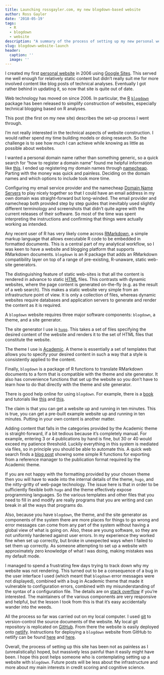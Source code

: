 ```yaml
---
title: Launching rossgayler.com, my new blogdown-based website
author: Ross Gayler
date: '2018-05-19'
tags:
  - R
  - blogdown
  - website
description: "A summary of the process of setting up my new personal website, using blogdown, Academic theme, and hugo."  
slug: blogdown-website-launch
header:
  caption: ''
  image: ''
---
```


I created my first [personal website](https://sites.google.com/site/rgayler/home) in 2006 
using [Google Sites](https://en.wikipedia.org/wiki/Google_Sites).
This served me well enough for relatively static content but didn't really suit me
for more involved content like blog posts of technical analyses.
Eventually I got rather behind in updating it, so now that site is quite out of date.

Web technology has moved on since 2006.
In particular, the [R](https://www.r-project.org/)
[`blogdown`](https://cran.r-project.org/web/packages/blogdown/index.html) package 
has been released
to simplify construction of websites,
especially technical blogging based on R analyses.

This post (the first on my new site)
describes the set-up process I went through.

I'm not really interested in the technical aspects of website construction.
I would rather spend my time building models or doing research.
So the challenge is to see how much I can achieve while knowing as little as possible about websites.

I wanted a personal domain name rather than something generic,
so a quick search for "how to register a domain name" found me helpful information like [this](https://www.thesitewizard.com/archive/registerdomain.shtml).
I ended up registering my domain names through [namecheap](https://www.namecheap.com/).
Parting with the money was quick and painless.
Deciding on the domain names and which options to include took more time.

Configuring my email service provider 
and the namecheap [Domain Name Servers](https://en.wikipedia.org/wiki/Domain_Name_System) 
to play nicely together so that I could have an email address in my own domain 
was straight-forward but long-winded.
The email provider and namecheap both provided step by step guides
that inevitably used slightly different terminology
and screenshots that didn't quite agree with the current releases of their software.
So most of the time was spent interpreting the instructions
and confirming that things were actually working as intended.

Any recent user of R has very likely come across [RMarkdown](https://rmarkdown.rstudio.com/authoring_quick_tour.html),
a simple markup language that allows executable R code to be embedded in formatted documents.
This is a central part of my analytical workflow,
so I was keen to have a website and blogging platform that supports RMarkdown documents.
`blogdown` is an R package that adds an RMarkdown compatibility layer
on top of a range of pre-existing, R-unaware, static web-site generators.

The distinguishing feature of static web-sites 
is that all the content is rendered in advance to static [HTML](https://en.wikipedia.org/wiki/HTML) files.
This contrasts with dynamic websites, where the page content is generated on-the-fly
(e.g. as the result of a web search).
This makes a static website very simple from an infrastructure point of view.
It is only a collection of files,
whereas dynamic websites require databases and application servers to generate and render the content
as it is required.

A `blogdown` website requires three major software components: `blogdown`, a theme, and a site generator.

The site generator I use is [`hugo`](https://gohugo.io/). 
This takes a set of files specifying the desired content of the website
and renders it to the set of HTML files that constitute the website.

The theme I use is [Academic](https://sourcethemes.com/academic/).
A theme is essentially a set of templates that allows you to specify your desired content
in such a way that a style is consistently applied to the content.

Finally, `blogdown` is a package of R functions to translate RMarkdown documents
to a form that is compatible with the theme and site generator.
It also has convenience functions that set up the website
so you don't have to learn how to do that directly with the theme and site generator.

There is good help online for using `blogdown`. 
For example, there is a [book](https://bookdown.org/yihui/blogdown/)
and tutorials like [this](https://alison.rbind.io/post/up-and-running-with-blogdown/)
and [this](https://portfolio.peter-baumgartner.net/2017/09/04/blogdown-tutorial-part-1/).

The claim is that you can get a website up and running in ten minutes.
This is true, you can get a pre-built example website up and running in ten minutes.
Putting in your own content is another matter.

Adding content that falls in the categories provided by the Academic theme is straight-forward, 
if a bit tedious because it's completely manual.
For example, entering 3 or 4 publications by hand is fine, but 30 or 40 would exceed my patience threshold.
Luckily everything in this system is mediated via files,
so in principle you should be able to automate this.
A quick web search finds 
a [blog post](https://lbusettspatialr.blogspot.com.au/2018/03/automatically-importing-publications.html) 
showing some simple R functions for exporting from a reference manager
to the publication format required by the Academic theme.

If you are not happy with the formatting provided by your chosen theme
then you will have to wade into the internal details of the theme, `hugo`,
and the nitty-gritty of web-page technology.
The issue here is that in order to be sufficiently flexible
both `hugo` and the theme effectively expose programming languages.
So the various templates and other files that you need to fill in and modify
are really programs that you are writing
and can break in all the ways that programs do.

Also, because you have `blogdown`, the theme, and the site generator as components of the system
there are more places for things to go wrong
and error messages can come from any part of the system
without having a global view of what is going on.
Also, these are young software,
so they are not uniformly hardened against user errors.
In my experience they worked fine when set up correctly,
but broke in unexpected ways when I failed to set them up correctly.
As someone attempting to set up a website
with approximately zero knowledge of what I was doing,
making mistakes was my default mode.

I managed to spend a frustrating few days trying to track down why my website was not rendering.
This turned out to be a consequence of a bug in the user interface I used
(which meant that `blogdown` error messages were not displayed),
combined with a bug in Academic theme that made it vulnerable to configuration errors,
combined with my misunderstanding of the syntax of a configuration file.
The details are on [stack overflow](https://stackoverflow.com/questions/50322490/rstudio-blogdown-adding-permalinks-to-config-toml-in-academic-theme-appears-t) 
if you're interested.
The maintainers of the various components are very responsive and helpful,
but the lesson I took from this is that it's easy accidentally wander into the weeds.

All the process so far was carried out on my local computer.
I used [git](https://en.wikipedia.org/wiki/Git) to version-control the source documents of the website.
My local git repository is replicated on [GitHub](https://github.com/rgayler/rossgayler_website).
From there the website is easily deployed onto [netlify](https://www.netlify.com/).
Instructions for deploying a `blogdown` website from GitHub to netlify
can be found [here](https://www.netlify.com/) and [here](https://alison.rbind.io/post/up-and-running-with-blogdown/#deploy-in-netlify).

Overall, the process of setting up this site has been not as painless as I (unrealistically) hoped,
but massively less painful than it easily might have been.
I hope this post helps someone who is contemplating setting up a website with `blogdown`.
Future posts will be less about the infrastructure
and more about my main interests in credit scoring and cognitive science.
